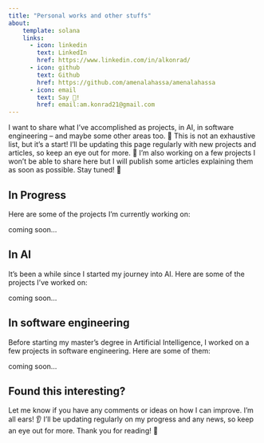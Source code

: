 ```yaml
---
title: "Personal works and other stuffs"
about:
    template: solana
    links:
      - icon: linkedin
        text: LinkedIn
        href: https://www.linkedin.com/in/alkonrad/
      - icon: github
        text: Github
        href: https://github.com/amenalahassa/amenalahassa
      - icon: email
        text: Say 👋!
        href: email:am.konrad21@gmail.com
---
```


I want to share what I’ve accomplished as projects, in AI, in software engineering – and maybe some other areas too. 🚀 This is not an exhaustive list, but it's a start! I'll be updating this page regularly with new projects and articles, so keep an eye out for more. 🌟
I'm also working on a few projects I won't be able to share here but I will publish some articles explaining them as soon as possible.
Stay tuned! 🚧

## In Progress
Here are some of the projects I'm currently working on:

coming soon...

## In AI
It's been a while since I started my journey into AI. Here are some of the projects I've worked on:

coming soon...

## In software engineering
Before starting my master's degree in Artificial Intelligence, I worked on a few projects in software engineering. Here are some of them:

coming soon...

## Found this interesting?
Let me know if you have any comments or ideas on how I can improve. I’m all ears! 👂 I’ll be updating regularly on my progress and any news, so keep an eye out for more.
Thank you for reading! 💖